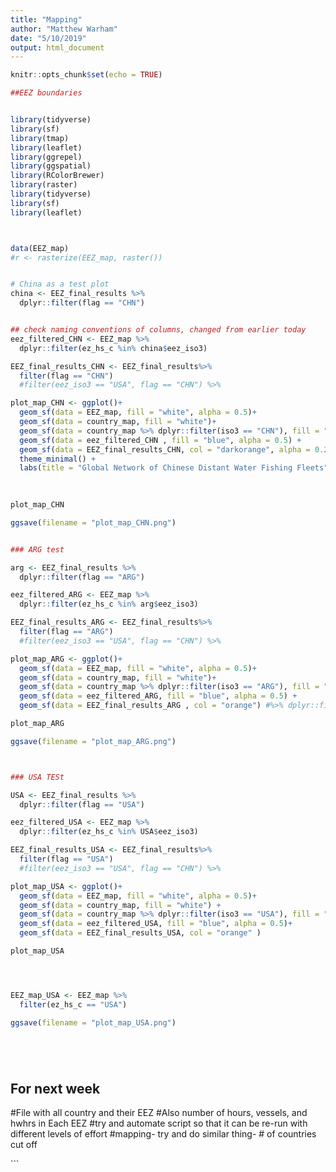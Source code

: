 ```yaml
---
title: "Mapping"
author: "Matthew Warham"
date: "5/10/2019"
output: html_document
---
```


```r
knitr::opts_chunk$set(echo = TRUE)
```


```r

##EEZ boundaries


library(tidyverse)
library(sf)
library(tmap)
library(leaflet)
library(ggrepel)
library(ggspatial)
library(RColorBrewer)
library(raster)
library(tidyverse)
library(sf)
library(leaflet)




```

```r




data(EEZ_map)
#r <- rasterize(EEZ_map, raster())


# China as a test plot
china <- EEZ_final_results %>%
  dplyr::filter(flag == "CHN")


## check naming conventions of columns, changed from earlier today
eez_filtered_CHN <- EEZ_map %>%
  dplyr::filter(ez_hs_c %in% china$eez_iso3)

EEZ_final_results_CHN <- EEZ_final_results%>% 
  filter(flag == "CHN") 
  #filter(eez_iso3 == "USA", flag == "CHN") %>% 

plot_map_CHN <- ggplot()+
  geom_sf(data = EEZ_map, fill = "white", alpha = 0.5)+
  geom_sf(data = country_map, fill = "white")+
  geom_sf(data = country_map %>% dplyr::filter(iso3 == "CHN"), fill = "red") +
  geom_sf(data = eez_filtered_CHN , fill = "blue", alpha = 0.5) +
  geom_sf(data = EEZ_final_results_CHN, col = "darkorange", alpha = 0.2) +  #%>% dplyr::filter(flag =="CHN"), col = "orange")
  theme_minimal() +
  labs(title = "Global Network of Chinese Distant Water Fishing Fleets")
  
  

plot_map_CHN

ggsave(filename = "plot_map_CHN.png")


### ARG test

arg <- EEZ_final_results %>%
  dplyr::filter(flag == "ARG")

eez_filtered_ARG <- EEZ_map %>%
  dplyr::filter(ez_hs_c %in% arg$eez_iso3)

EEZ_final_results_ARG <- EEZ_final_results%>% 
  filter(flag == "ARG") 
  #filter(eez_iso3 == "USA", flag == "CHN") %>% 

plot_map_ARG <- ggplot()+
  geom_sf(data = EEZ_map, fill = "white", alpha = 0.5)+
  geom_sf(data = country_map, fill = "white")+
  geom_sf(data = country_map %>% dplyr::filter(iso3 == "ARG"), fill = "red")+ 
  geom_sf(data = eez_filtered_ARG, fill = "blue", alpha = 0.5) +
  geom_sf(data = EEZ_final_results_ARG , col = "orange") #%>% dplyr::filter(flag =="CHN"), col

plot_map_ARG

ggsave(filename = "plot_map_ARG.png")



### USA TESt

USA <- EEZ_final_results %>%
  dplyr::filter(flag == "USA")

eez_filtered_USA <- EEZ_map %>%
  dplyr::filter(ez_hs_c %in% USA$eez_iso3)

EEZ_final_results_USA <- EEZ_final_results%>% 
  filter(flag == "USA") 
  #filter(eez_iso3 == "USA", flag == "CHN") %>% 

plot_map_USA <- ggplot()+
  geom_sf(data = EEZ_map, fill = "white", alpha = 0.5)+
  geom_sf(data = country_map, fill = "white") +
  geom_sf(data = country_map %>% dplyr::filter(iso3 == "USA"), fill = "red") +
  geom_sf(data = eez_filtered_USA, fill = "blue", alpha = 0.5)+
  geom_sf(data = EEZ_final_results_USA, col = "orange" )

plot_map_USA




EEZ_map_USA <- EEZ_map %>% 
  filter(ez_hs_c == "USA")

ggsave(filename = "plot_map_USA.png")






```




## For next week
#File with all country and their EEZ
#Also number of hours, vessels, and hwhrs in Each EEZ
#try and automate script so that it can be re-run with different levels of effort
#mapping- try and do similar thing- # of countries cut off

```

